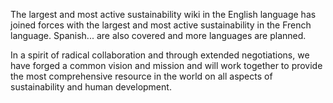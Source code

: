 {{appropedia draft press release}}

The largest and most active sustainability wiki in the English language has joined forces with the largest and most active sustainability in the French language. Spanish... are also covered and more languages are planned.

In a spirit of radical collaboration and through extended negotiations, we have forged a common vision and mission and will work together to provide the most comprehensive resource in the world on all aspects of sustainability and human development.

{{Appropedia:Publicity/About Appropedia}}